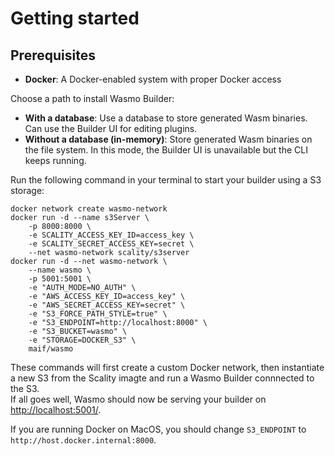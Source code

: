 
# Getting started

## Prerequisites

- **Docker**: A Docker-enabled system with proper Docker access

Choose a path to install Wasmo Builder:
- **With a database**: Use a database to store generated Wasm binaries. Can use the Builder UI for editing plugins.
- **Without a database (in-memory)**: Store generated Wasm binaries on the file system. In this mode, the Builder UI is unavailable but the CLI keeps running.

Run the following command in your terminal to start your builder using a S3 storage:

```
docker network create wasmo-network
docker run -d --name s3Server \
    -p 8000:8000 \
    -e SCALITY_ACCESS_KEY_ID=access_key \
    -e SCALITY_SECRET_ACCESS_KEY=secret \
    --net wasmo-network scality/s3server
docker run -d --net wasmo-network \
    --name wasmo \
    -p 5001:5001 \
    -e "AUTH_MODE=NO_AUTH" \
    -e "AWS_ACCESS_KEY_ID=access_key" \
    -e "AWS_SECRET_ACCESS_KEY=secret" \
    -e "S3_FORCE_PATH_STYLE=true" \
    -e "S3_ENDPOINT=http://localhost:8000" \
    -e "S3_BUCKET=wasmo" \
    -e "STORAGE=DOCKER_S3" \
    maif/wasmo
```

These commands will first create a custom Docker network, then instantiate a new S3 from the Scality imagte and run a Wasmo Builder connnected to the S3.
<br />
If all goes well, Wasmo should now be serving your builder on [http://localhost:5001/](http://localhost:5001/).

If you are running Docker on MacOS, you should change `S3_ENDPOINT` to `http://host.docker.internal:8000`.